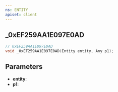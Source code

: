 ```yaml
---
ns: ENTITY
apiset: client
---
```

## _0xEF259AA1E097E0AD

```c
// 0xEF259AA1E097E0AD
void _0xEF259AA1E097E0AD(Entity entity, Any p1);
```


## Parameters
* **entity**:
* **p1**: